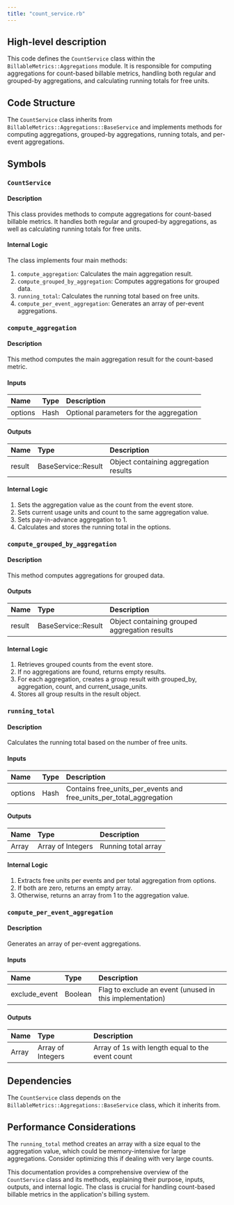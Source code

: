 ```yaml
---
title: "count_service.rb"
---
```


## High-level description
This code defines the `CountService` class within the `BillableMetrics::Aggregations` module. It is responsible for computing aggregations for count-based billable metrics, handling both regular and grouped-by aggregations, and calculating running totals for free units.

## Code Structure
The `CountService` class inherits from `BillableMetrics::Aggregations::BaseService` and implements methods for computing aggregations, grouped-by aggregations, running totals, and per-event aggregations.

## Symbols

### `CountService`
#### Description
This class provides methods to compute aggregations for count-based billable metrics. It handles both regular and grouped-by aggregations, as well as calculating running totals for free units.

#### Internal Logic
The class implements four main methods:
1. `compute_aggregation`: Calculates the main aggregation result.
2. `compute_grouped_by_aggregation`: Computes aggregations for grouped data.
3. `running_total`: Calculates the running total based on free units.
4. `compute_per_event_aggregation`: Generates an array of per-event aggregations.

### `compute_aggregation`
#### Description
This method computes the main aggregation result for the count-based metric.

#### Inputs
| Name | Type | Description |
|:-----|:-----|:------------|
| options | Hash | Optional parameters for the aggregation |

#### Outputs
| Name | Type | Description |
|:-----|:-----|:------------|
| result | BaseService::Result | Object containing aggregation results |

#### Internal Logic
1. Sets the aggregation value as the count from the event store.
2. Sets current usage units and count to the same aggregation value.
3. Sets pay-in-advance aggregation to 1.
4. Calculates and stores the running total in the options.

### `compute_grouped_by_aggregation`
#### Description
This method computes aggregations for grouped data.

#### Outputs
| Name | Type | Description |
|:-----|:-----|:------------|
| result | BaseService::Result | Object containing grouped aggregation results |

#### Internal Logic
1. Retrieves grouped counts from the event store.
2. If no aggregations are found, returns empty results.
3. For each aggregation, creates a group result with grouped_by, aggregation, count, and current_usage_units.
4. Stores all group results in the result object.

### `running_total`
#### Description
Calculates the running total based on the number of free units.

#### Inputs
| Name | Type | Description |
|:-----|:-----|:------------|
| options | Hash | Contains free_units_per_events and free_units_per_total_aggregation |

#### Outputs
| Name | Type | Description |
|:-----|:-----|:------------|
| Array | Array of Integers | Running total array |

#### Internal Logic
1. Extracts free units per events and per total aggregation from options.
2. If both are zero, returns an empty array.
3. Otherwise, returns an array from 1 to the aggregation value.

### `compute_per_event_aggregation`
#### Description
Generates an array of per-event aggregations.

#### Inputs
| Name | Type | Description |
|:-----|:-----|:------------|
| exclude_event | Boolean | Flag to exclude an event (unused in this implementation) |

#### Outputs
| Name | Type | Description |
|:-----|:-----|:------------|
| Array | Array of Integers | Array of 1s with length equal to the event count |

## Dependencies
The `CountService` class depends on the `BillableMetrics::Aggregations::BaseService` class, which it inherits from.

## Performance Considerations
The `running_total` method creates an array with a size equal to the aggregation value, which could be memory-intensive for large aggregations. Consider optimizing this if dealing with very large counts.

This documentation provides a comprehensive overview of the `CountService` class and its methods, explaining their purpose, inputs, outputs, and internal logic. The class is crucial for handling count-based billable metrics in the application's billing system.